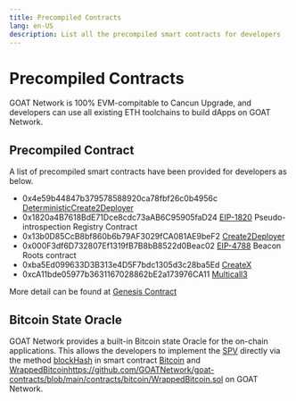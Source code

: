 ```yaml
---
title: Precompiled Contracts
lang: en-US
description: List all the precompiled smart contracts for developers
---
```


# Precompiled Contracts

GOAT Network is 100% EVM-compitable to Cancun Upgrade, and developers can use all existing ETH toolchains to build dApps on GOAT Network.


## Precompiled Contract

A list of precompiled smart contracts have been provided for developers as below.

- 0x4e59b44847b379578588920ca78fbf26c0b4956c [DeterministicCreate2Deployer](https://github.com/Arachnid/deterministic-deployment-proxy)
- 0x1820a4B7618BdE71Dce8cdc73aAB6C95905faD24 [EIP-1820](https://eips.ethereum.org/EIPS/eip-1820) Pseudo-introspection Registry Contract
- 0x13b0D85CcB8bf860b6b79AF3029fCA081AE9beF2 [Create2Deployer](https://optimistic.etherscan.io/address/0x13b0D85CcB8bf860b6b79AF3029fCA081AE9beF2#code)
- 0x000F3df6D732807Ef1319fB7B8bB8522d0Beac02 [EIP-4788](https://eips.ethereum.org/EIPS/eip-4788) Beacon Roots contract
- 0xba5Ed099633D3B313e4D5F7bdc1305d3c28ba5Ed [CreateX](https://github.com/pcaversaccio/createx)
- 0xcA11bde05977b3631167028862bE2a173976CA11 [Multicall3](https://www.multicall3.com/)

More detail can be found at [Genesis Contract](https://github.com/GOATNetwork/goat-contracts/blob/main/task/genesis.md#genesis-contract)

## Bitcoin State Oracle

GOAT Network provides a built-in Bitcoin state Oracle for the on-chain applications. This allows the developers to implement the [SPV](https://bitcoinwiki.org/wiki/simplified-payment-verification) directly via the method [blockHash](https://github.com/GOATNetwork/goat-contracts/blob/main/contracts/bitcoin/Bitcoin.sol#L36) in smart contract [Bitcoin](https://github.com/GOATNetwork/goat-contracts/blob/main/contracts/bitcoin/Bitcoin.sol) and [WrappedBitcoin]()https://github.com/GOATNetwork/goat-contracts/blob/main/contracts/bitcoin/WrappedBitcoin.sol on GOAT Network.

